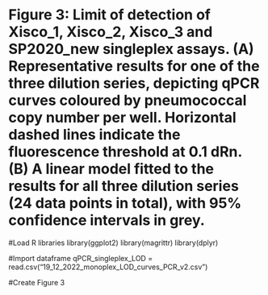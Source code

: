 # Figure 3: Limit of detection of Xisco_1, Xisco_2, Xisco_3 and SP2020_new singleplex assays. (A) Representative results for one of the three dilution series, depicting qPCR curves coloured by pneumococcal copy number per well. Horizontal dashed lines indicate the fluorescence threshold at 0.1 dRn. (B) A linear model fitted to the results for all three dilution series (24 data points in total), with 95% confidence intervals in grey.

#Load R libraries
library(ggplot2)
library(magrittr)
library(dplyr)

#Import dataframe
qPCR_singleplex_LOD = read.csv("19_12_2022_monoplex_LOD_curves_PCR_v2.csv")


#Create Figure 3
